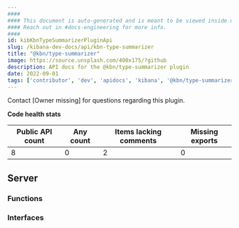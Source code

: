 ```yaml
---
####
#### This document is auto-generated and is meant to be viewed inside our experimental, new docs system.
#### Reach out in #docs-engineering for more info.
####
id: kibKbnTypeSummarizerPluginApi
slug: /kibana-dev-docs/api/kbn-type-summarizer
title: "@kbn/type-summarizer"
image: https://source.unsplash.com/400x175/?github
description: API docs for the @kbn/type-summarizer plugin
date: 2022-09-01
tags: ['contributor', 'dev', 'apidocs', 'kibana', '@kbn/type-summarizer']
---
```




Contact [Owner missing] for questions regarding this plugin.

**Code health stats**

| Public API count  | Any count | Items lacking comments | Missing exports |
|-------------------|-----------|------------------------|-----------------|
| 8 | 0 | 2 | 0 |

## Server

### Functions
<DocDefinitionList data={kbnTypeSummarizerObj.server.functions}/>

### Interfaces
<DocDefinitionList data={kbnTypeSummarizerObj.server.interfaces}/>

